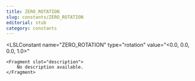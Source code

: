 ```yaml
---
title: ZERO_ROTATION
slug: constants/ZERO_ROTATION
editorial: stub
category: constants
---
```


<LSLConstant
	name="ZERO_ROTATION"
	type="rotation"
	value="&lt;0.0, 0.0, 0.0, 1.0&gt;"
>
	<Fragment slot="description">
		No description available.
	</Fragment>
</LSLConstant>
